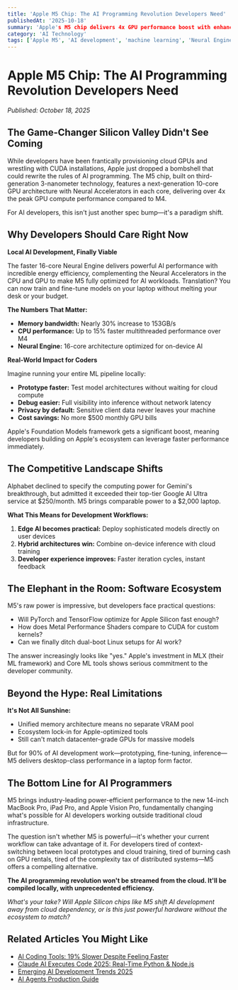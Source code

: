 ```yaml
---
title: 'Apple M5 Chip: The AI Programming Revolution Developers Need'
publishedAt: '2025-10-18'
summary: 'Apple's M5 chip delivers 4x GPU performance boost with enhanced Neural Engine. Discover how this breakthrough transforms AI development workflows for programmers.'
category: 'AI Technology'
tags: ['Apple M5', 'AI development', 'machine learning', 'Neural Engine', 'Apple Silicon', 'local AI', 'developer tools', 'GPU performance']
---
```


# Apple M5 Chip: The AI Programming Revolution Developers Need

*Published: October 18, 2025*

## The Game-Changer Silicon Valley Didn't See Coming

While developers have been frantically provisioning cloud GPUs and wrestling with CUDA installations, Apple just dropped a bombshell that could rewrite the rules of AI programming. The M5 chip, built on third-generation 3-nanometer technology, features a next-generation 10-core GPU architecture with Neural Accelerators in each core, delivering over 4x the peak GPU compute performance compared to M4.

For AI developers, this isn't just another spec bump—it's a paradigm shift.

## Why Developers Should Care Right Now

**Local AI Development, Finally Viable**

The faster 16-core Neural Engine delivers powerful AI performance with incredible energy efficiency, complementing the Neural Accelerators in the CPU and GPU to make M5 fully optimized for AI workloads. Translation? You can now train and fine-tune models on your laptop without melting your desk or your budget.

**The Numbers That Matter:**
- **Memory bandwidth:** Nearly 30% increase to 153GB/s
- **CPU performance:** Up to 15% faster multithreaded performance over M4
- **Neural Engine:** 16-core architecture optimized for on-device AI

**Real-World Impact for Coders**

Imagine running your entire ML pipeline locally:
- **Prototype faster:** Test model architectures without waiting for cloud compute
- **Debug easier:** Full visibility into inference without network latency
- **Privacy by default:** Sensitive client data never leaves your machine
- **Cost savings:** No more $500 monthly GPU bills

Apple's Foundation Models framework gets a significant boost, meaning developers building on Apple's ecosystem can leverage faster performance immediately.

## The Competitive Landscape Shifts

Alphabet declined to specify the computing power for Gemini's breakthrough, but admitted it exceeded their top-tier Google AI Ultra service at $250/month. M5 brings comparable power to a $2,000 laptop.

**What This Means for Development Workflows:**

1. **Edge AI becomes practical:** Deploy sophisticated models directly on user devices
2. **Hybrid architectures win:** Combine on-device inference with cloud training
3. **Developer experience improves:** Faster iteration cycles, instant feedback

## The Elephant in the Room: Software Ecosystem

M5's raw power is impressive, but developers face practical questions:
- Will PyTorch and TensorFlow optimize for Apple Silicon fast enough?
- How does Metal Performance Shaders compare to CUDA for custom kernels?
- Can we finally ditch dual-boot Linux setups for AI work?

The answer increasingly looks like "yes." Apple's investment in MLX (their ML framework) and Core ML tools shows serious commitment to the developer community.

## Beyond the Hype: Real Limitations

**It's Not All Sunshine:**
- Unified memory architecture means no separate VRAM pool
- Ecosystem lock-in for Apple-optimized tools
- Still can't match datacenter-grade GPUs for massive models

But for 90% of AI development work—prototyping, fine-tuning, inference—M5 delivers desktop-class performance in a laptop form factor.

## The Bottom Line for AI Programmers

M5 brings industry-leading power-efficient performance to the new 14-inch MacBook Pro, iPad Pro, and Apple Vision Pro, fundamentally changing what's possible for AI developers working outside traditional cloud infrastructure.

The question isn't whether M5 is powerful—it's whether your current workflow can take advantage of it. For developers tired of context-switching between local prototypes and cloud training, tired of burning cash on GPU rentals, tired of the complexity tax of distributed systems—M5 offers a compelling alternative.

**The AI programming revolution won't be streamed from the cloud. It'll be compiled locally, with unprecedented efficiency.**

*What's your take? Will Apple Silicon chips like M5 shift AI development away from cloud dependency, or is this just powerful hardware without the ecosystem to match?*

## Related Articles You Might Like

- [AI Coding Tools: 19% Slower Despite Feeling Faster](/blog/ai-coding-tools-slower-productivity-paradox)
- [Claude AI Executes Code 2025: Real-Time Python & Node.js](/blog/claude-ai-now-executes-code)
- [Emerging AI Development Trends 2025](/blog/emerging-ai-development-trends-2025)
- [AI Agents Production Guide](/blog/ai-agents-production-guide)
